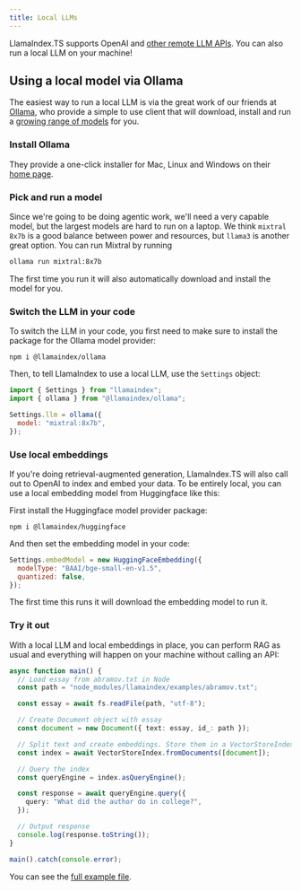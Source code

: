 ```yaml
---
title: Local LLMs
---
```


LlamaIndex.TS supports OpenAI and [other remote LLM APIs](/docs/llamaindex/modules/models/llms). You can also run a local LLM on your machine!

## Using a local model via Ollama

The easiest way to run a local LLM is via the great work of our friends at [Ollama](https://ollama.com/), who provide a simple to use client that will download, install and run a [growing range of models](https://ollama.com/library) for you.

### Install Ollama

They provide a one-click installer for Mac, Linux and Windows on their [home page](https://ollama.com/).

### Pick and run a model

Since we're going to be doing agentic work, we'll need a very capable model, but the largest models are hard to run on a laptop. We think `mixtral 8x7b` is a good balance between power and resources, but `llama3` is another great option. You can run Mixtral by running

```bash
ollama run mixtral:8x7b
```

The first time you run it will also automatically download and install the model for you.

### Switch the LLM in your code

To switch the LLM in your code, you first need to make sure to install the package for the Ollama model provider:

```package-install
npm i @llamaindex/ollama
```

Then, to tell LlamaIndex to use a local LLM, use the `Settings` object:

```javascript
import { Settings } from "llamaindex";
import { ollama } from "@llamaindex/ollama";

Settings.llm = ollama({
  model: "mixtral:8x7b",
});
```

### Use local embeddings

If you're doing retrieval-augmented generation, LlamaIndex.TS will also call out to OpenAI to index and embed your data. To be entirely local, you can use a local embedding model from Huggingface like this:

First install the Huggingface model provider package: 

```package-install
npm i @llamaindex/huggingface
```

And then set the embedding model in your code:

```javascript
Settings.embedModel = new HuggingFaceEmbedding({
  modelType: "BAAI/bge-small-en-v1.5",
  quantized: false,
});
```

The first time this runs it will download the embedding model to run it.

### Try it out

With a local LLM and local embeddings in place, you can perform RAG as usual and everything will happen on your machine without calling an API:

```typescript
async function main() {
  // Load essay from abramov.txt in Node
  const path = "node_modules/llamaindex/examples/abramov.txt";

  const essay = await fs.readFile(path, "utf-8");

  // Create Document object with essay
  const document = new Document({ text: essay, id_: path });

  // Split text and create embeddings. Store them in a VectorStoreIndex
  const index = await VectorStoreIndex.fromDocuments([document]);

  // Query the index
  const queryEngine = index.asQueryEngine();

  const response = await queryEngine.query({
    query: "What did the author do in college?",
  });

  // Output response
  console.log(response.toString());
}

main().catch(console.error);
```

You can see the [full example file](https://github.com/run-llama/LlamaIndexTS/blob/main/examples/index/vectorIndexLocal.ts).
